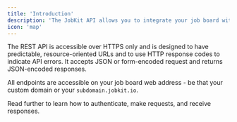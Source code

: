 ```yaml
---
title: 'Introduction'
description: 'The JobKit API allows you to integrate your job board with external services, automate tasks and create custom workflows.'
icon: 'map'
---
```


The REST API is accessible over HTTPS only and is designed to have predictable, resource-oriented URLs and to use HTTP response codes to indicate API errors. It  accepts JSON or form-encoded request and returns JSON-encoded responses.

All endpoints are accessible on your job board web address - be that your custom domain or  your `subdomain.jobkit.io`.

Read further to learn how to authenticate, make requests, and receive responses.
